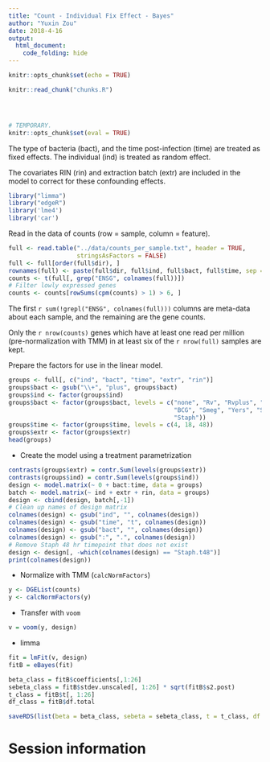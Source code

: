 ```yaml
---
title: "Count - Individual Fix Effect - Bayes"
author: "Yuxin Zou"
date: 2018-4-16
output: 
  html_document:
    code_folding: hide
---
```


```r
knitr::opts_chunk$set(echo = TRUE)
```

```r
knitr::read_chunk("chunks.R")
```

<!-- Update knitr chunk options -->
```r
```

<!-- Insert the date the file was last updated -->
```r
```

<!-- Insert the R version (Git commit SHA1) if Git repository exists and R
 package git2r is installed -->
```r
```

```r
# TEMPORARY.
knitr::opts_chunk$set(eval = TRUE)
```

The type of bacteria (bact), and the time post-infection (time) are treated as fixed effects. The individual (ind) is treated as random effect.

The covariates RIN (rin) and extraction batch (extr) are included in the model to correct for these confounding effects.

```r
library("limma")
library("edgeR")
library('lme4')
library('car')
```

Read in the data of counts (row = sample, column = feature).

```r
full <- read.table("../data/counts_per_sample.txt", header = TRUE,
                   stringsAsFactors = FALSE)
full <- full[order(full$dir), ]
rownames(full) <- paste(full$dir, full$ind, full$bact, full$time, sep = ".")
counts <- t(full[, grep("ENSG", colnames(full))])
# Filter lowly expressed genes
counts <- counts[rowSums(cpm(counts) > 1) > 6, ]
```

The first `r sum(!grepl("ENSG", colnames(full)))` columns are meta-data about each sample, and the remaining are the gene counts.

Only the `r nrow(counts)` genes which have at least one read per million (pre-normalization with TMM) in at least six of the `r nrow(full)` samples are kept.

Prepare the factors for use in the linear model.

```r
groups <- full[, c("ind", "bact", "time", "extr", "rin")]
groups$bact <- gsub("\\+", "plus", groups$bact)
groups$ind <- factor(groups$ind)
groups$bact <- factor(groups$bact, levels = c("none", "Rv", "Rvplus", "GC",
                                              "BCG", "Smeg", "Yers", "Salm",
                                              "Staph"))
groups$time <- factor(groups$time, levels = c(4, 18, 48))
groups$extr <- factor(groups$extr)
head(groups)
```

* Create the model using a treatment parametrization
```r
contrasts(groups$extr) = contr.Sum(levels(groups$extr))
contrasts(groups$ind) = contr.Sum(levels(groups$ind))
design <- model.matrix(~ 0 + bact:time, data = groups)
batch <- model.matrix(~ ind + extr + rin, data = groups)
design <- cbind(design, batch[,-1])
# Clean up names of design matrix
colnames(design) <- gsub("ind", "", colnames(design))
colnames(design) <- gsub("time", "t", colnames(design))
colnames(design) <- gsub("bact", "", colnames(design))
colnames(design) <- gsub(":", ".", colnames(design))
# Remove Staph 48 hr timepoint that does not exist
design <- design[, -which(colnames(design) == "Staph.t48")]
print(colnames(design))
```

* Normalize with TMM (`calcNormFactors`)

```r
y <- DGEList(counts)
y <- calcNormFactors(y)
```

* Transfer with `voom`
```r
v = voom(y, design)
```

* limma
```r
fit = lmFit(v, design)
fitB = eBayes(fit)
```

```r
beta_class = fitB$coefficients[,1:26]
sebeta_class = fitB$stdev.unscaled[, 1:26] * sqrt(fitB$s2.post)
t_class = fitB$t[, 1:26]
df_class = fitB$df.total
```

```r
saveRDS(list(beta = beta_class, sebeta = sebeta_class, t = t_class, df = df_class, groups = groups), '../output/Count_IndFix_limmaBayes.rds')
```

# Session information

<!-- Insert the session information into the document -->
```r
```


